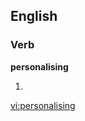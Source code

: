 
==English==

===Verb===
'''personalising'''

# {{present participle of|[[personalise]]}}

[[vi:personalising]]